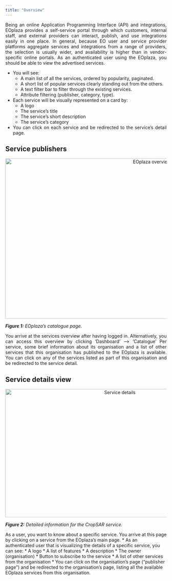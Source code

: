 ```yaml
---
title: "Overview"
---
```


<div style="text-align: justify">

Being an online Application Programming Interface (API) and integrations, EOplaza provides a self-service portal through which customers, internal staff, and external providers can interact, publish, and use integrations easily in one place. 
In general, because EO user and service provider platforms aggregate services and integrations from a range of providers, the selection is usually wider, and availability is higher than in vendor-specific online portals.
As an authenticated user using the EOplaza, you should be able to view the advertised services.

* You will see:
    * A main list of all the services, ordered by popularity, paginated.
    * A short list of popular services clearly standing out from the others.
    * A text filter bar to filter through the existing services.
    * Attribute filtering (publisher, category, type).
* Each service will be visually represented on a card by:
    * A logo
    * The service’s title
    * The service’s short description
    * The service’s category
* You can click on each service and be redirected to the service’s detail page.

## Service publishers

<div style="width: 100%; text-align: center">
<img src="Developers/EOplaza/fig/eoplaza_overview.png" alt="EOplaza overview"
width="900" height="500"/>
</div>

_**Figure 1:** EOplaza's catalogue page._

You arrive at the services overview after having logged in. Alternatively, you can access this overview by clicking 'Dashboard' --> 'Catalogue'
Per service, some brief information about its organisation and a list of other services that this organisation has published to the EOplaza is available.
You can click on any of the services listed as part of this organisation and be redirected to the service detail.

</div>

## Service details view

<div style="width: 100%; text-align: center">
<img src="Developers/EOplaza/fig/service_detail.png" alt="Service details"
width="700" height="400" />
</div>

_**Figure 2:** Detailed information for the CropSAR service._

As a user, you want to know about a specific service. You arrive at this page by clicking on a service from the EOplaza's main page.
* As an authenticated user that is visualizing the details of a specific service, you can see:
    * A logo
    * A list of features
    * A description
    * The owner (organisation)
    * Button to subscribe to the service
    * A list of other services from the organisation
* You can click on the organisation’s page (“publisher page”) and be redirected to the organisation’s page, listing all the available EOplaza services from this organisation.